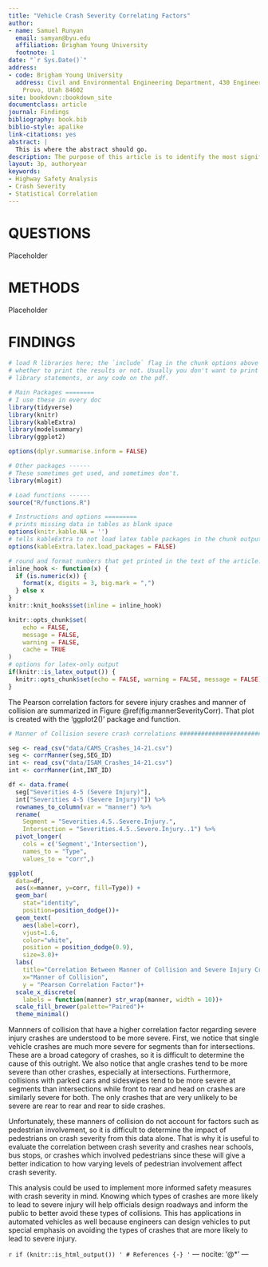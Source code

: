 ```yaml
---
title: "Vehicle Crash Severity Correlating Factors"
author:
- name: Samuel Runyan
  email: samyan@byu.edu
  affiliation: Brigham Young University
  footnote: 1
date: "`r Sys.Date()`"
address:
- code: Brigham Young University
  address: Civil and Environmental Engineering Department, 430 Engineering Building,
    Provo, Utah 84602
site: bookdown::bookdown_site
documentclass: article
journal: Findings
bibliography: book.bib
biblio-style: apalike
link-citations: yes
abstract: |
  This is where the abstract should go.
description: The purpose of this article is to identify the most significant correlating factors to crash severity when performing highway safety analysis.
layout: 3p, authoryear
keywords:
- Highway Safety Analysis
- Crash Severity
- Statistical Correlation
---
```


# QUESTIONS {#intro}

Placeholder



<!--chapter:end:index.Rmd-->


# METHODS

Placeholder



<!--chapter:end:02-METHODS.Rmd-->

# FINDINGS

```r
# load R libraries here; the `include` flag in the chunk options above tells
# whether to print the results or not. Usually you don't want to print the
# library statements, or any code on the pdf.

# Main Packages ========
# I use these in every doc
library(tidyverse)
library(knitr)
library(kableExtra)
library(modelsummary)
library(ggplot2)

options(dplyr.summarise.inform = FALSE)

# Other packages ------
# These sometimes get used, and sometimes don't.
library(mlogit)

# Load functions ------
source("R/functions.R")

# Instructions and options =========
# prints missing data in tables as blank space
options(knitr.kable.NA = '') 
# tells kableExtra to not load latex table packages in the chunk output
options(kableExtra.latex.load_packages = FALSE) 

# round and format numbers that get printed in the text of the article.
inline_hook <- function(x) {
  if (is.numeric(x)) {
    format(x, digits = 3, big.mark = ",")
  } else x
}
knitr::knit_hooks$set(inline = inline_hook)

knitr::opts_chunk$set(
	echo = FALSE,
	message = FALSE,
	warning = FALSE,
	cache = TRUE
)
# options for latex-only output
if(knitr::is_latex_output()) {
  knitr::opts_chunk$set(echo = FALSE, warning = FALSE, message = FALSE)
} 

```

The Pearson correlation factors for severe injury crashes and manner of collision are summarized in Figure \@ref(fig:mannerSeverityCorr). That plot is created with the 'ggplot2()' package and function.

```r
# Manner of Collision severe crash correlations ######################################

seg <- read_csv("data/CAMS_Crashes_14-21.csv")
seg <- corrManner(seg,SEG_ID)
int <- read_csv("data/ISAM_Crashes_14-21.csv")
int <- corrManner(int,INT_ID)

df <- data.frame(
  seg["Severities 4-5 (Severe Injury)"],
  int["Severities 4-5 (Severe Injury)"]) %>%
  rownames_to_column(var = "manner") %>%
  rename(
    Segment = "Severities.4.5..Severe.Injury.",
    Intersection = "Severities.4.5..Severe.Injury..1") %>%
  pivot_longer(
    cols = c('Segment','Intersection'), 
    names_to = "Type",
    values_to = "corr",)

ggplot(
  data=df, 
  aes(x=manner, y=corr, fill=Type)) +
  geom_bar(
    stat="identity",
    position=position_dodge())+
  geom_text(
    aes(label=corr), 
    vjust=1.6, 
    color="white", 
    position = position_dodge(0.9), 
    size=3.0)+
  labs(
    title="Correlation Between Manner of Collision and Severe Injury Crashes", 
    x="Manner of Collision", 
    y = "Pearson Correlation Factor")+
  scale_x_discrete(
    labels = function(manner) str_wrap(manner, width = 10))+
  scale_fill_brewer(palette="Paired")+
  theme_minimal()

```

<!-- organize so segments and intersections are mentioned independently -->
Mannners of collision that have a higher correlation factor regarding severe injury crashes are understood to be more severe. First, we notice that single vehicle crashes are much more severe for segments than for intersections. These are a broad category of crashes, so it is difficult to determine the cause of this outright. We also notice that angle crashes tend to be more severe than other crashes, especially at intersections. Furthermore, collisions with parked cars and sideswipes tend to be more severe at segments than intersections while front to rear and head on crashes are similarly severe for both. The only crashes that are very unlikely to be severe are rear to rear and rear to side crashes. 

Unfortunately, these manners of collision do not account for factors such as pedestrian involvement, so it is difficult to determine the impact of pedestrians on crash severity from this data alone. That is why it is useful to evaluate the correlation between crash severity and crashes near schools, bus stops, or crashes which involved pedestrians since these will give a better indication to how varying levels of pedestrian involvement affect crash severity.

This analysis could be used to implement more informed safety measures with crash severity in mind. Knowing  which types of crashes are more likely to lead to severe injury will help officials design roadways and inform the public to better avoid these types of collisions. This has applications in automated vehicles as well because engineers can design vehicles to put special emphasis on avoiding the types of crashes that are more likely to lead to severe injury.

<!--chapter:end:03-FINDINGS.Rmd-->

`r if (knitr::is_html_output()) '
# References {-}
'`
---
nocite: '@*'
---

<!--chapter:end:04-references.Rmd-->

